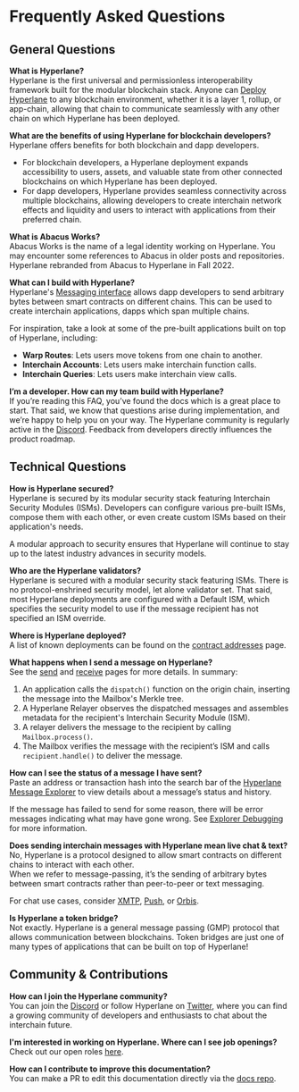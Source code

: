 # Frequently Asked Questions

## General Questions

**What is Hyperlane?**  
Hyperlane is the first universal and permissionless interoperability framework built for the modular blockchain stack. Anyone can [Deploy Hyperlane](./deploy-hyperlane.mdx) to any blockchain environment, whether it is a layer 1, rollup, or app-chain, allowing that chain to communicate seamlessly with any other chain on which Hyperlane has been deployed.

**What are the benefits of using Hyperlane for blockchain developers?**  
Hyperlane offers benefits for both blockchain and dapp developers.

- For blockchain developers, a Hyperlane deployment expands accessibility to users, assets, and valuable state from other connected blockchains on which Hyperlane has been deployed.
- For dapp developers, Hyperlane provides seamless connectivity across multiple blockchains, allowing developers to create interchain network effects and liquidity and users to interact with applications from their preferred chain.

**What is Abacus Works?**  
Abacus Works is the name of a legal identity working on Hyperlane. You may encounter some references to Abacus in older posts and repositories. Hyperlane rebranded from Abacus to Hyperlane in Fall 2022.

**What can I build with Hyperlane?**  
Hyperlane's [Messaging interface](./reference/messaging/messaging-interface.mdx) allows dapp developers to send arbitrary bytes between smart contracts on different chains. This can be used to create interchain applications, dapps which span multiple chains.

For inspiration, take a look at some of the pre-built applications built on top of Hyperlane, including:

- **Warp Routes**: Lets users move tokens from one chain to another.
- **Interchain Accounts**: Lets users make interchain function calls.
- **Interchain Queries**: Lets users make interchain view calls.

**I’m a developer. How can my team build with Hyperlane?**  
If you’re reading this FAQ, you’ve found the docs which is a great place to start. That said, we know that questions arise during implementation, and we’re happy to help you on your way. The Hyperlane community is regularly active in the [Discord](http://discord.gg/hyperlane). Feedback from developers directly influences the product roadmap.

## Technical Questions

**How is Hyperlane secured?**  
Hyperlane is secured by its modular security stack featuring Interchain Security Modules (ISMs). Developers can configure various pre-built ISMs, compose them with each other, or even create custom ISMs based on their application's needs.

A modular approach to security ensures that Hyperlane will continue to stay up to the latest industry advances in security models.

**Who are the Hyperlane validators?**  
Hyperlane is secured with a modular security stack featuring ISMs. There is no protocol-enshrined security model, let alone validator set. That said, most Hyperlane deployments are configured with a Default ISM, which specifies the security model to use if the message recipient has not specified an ISM override.

**Where is Hyperlane deployed?**  
A list of known deployments can be found on the [contract addresses](./reference/addresses/mailbox-addresses.mdx) page.

**What happens when I send a message on Hyperlane?**  
See the [send](./reference/messaging/send.mdx) and [receive](./reference/messaging/receive.mdx) pages for more details. In summary:

1. An application calls the `dispatch()` function on the origin chain, inserting the message into the Mailbox's Merkle tree.
2. A Hyperlane Relayer observes the dispatched messages and assembles metadata for the recipient's Interchain Security Module (ISM).
3. A relayer delivers the message to the recipient by calling `Mailbox.process()`.
4. The Mailbox verifies the message with the recipient’s ISM and calls `recipient.handle()` to deliver the message.

**How can I see the status of a message I have sent?**  
Paste an address or transaction hash into the search bar of the [Hyperlane Message Explorer](https://explorer.hyperlane.xyz/) to view details about a message’s status and history.

If the message has failed to send for some reason, there will be error messages indicating what may have gone wrong. See [Explorer Debugging](/docs/guides/explorer/explorer-debugging.mdx) for more information.

**Does sending interchain messages with Hyperlane mean live chat & text?**  
No, Hyperlane is a protocol designed to allow smart contracts on different chains to interact with each other.  
When we refer to message-passing, it’s the sending of arbitrary bytes between smart contracts rather than peer-to-peer or text messaging.

For chat use cases, consider [XMTP](https://xmtp.org/), [Push](https://push.org/), or [Orbis](https://useorbis.com/).

**Is Hyperlane a token bridge?**  
Not exactly. Hyperlane is a general message passing (GMP) protocol that allows communication between blockchains. Token bridges are just one of many types of applications that can be built on top of Hyperlane!

## Community & Contributions

**How can I join the Hyperlane community?**  
You can join the [Discord](http://discord.gg/hyperlane) or follow Hyperlane on [Twitter](http://twitter.com/hyperlane), where you can find a growing community of developers and enthusiasts to chat about the interchain future.

**I'm interested in working on Hyperlane. Where can I see job openings?**  
Check out our open roles [here](https://jobs.lever.co/Hyperlane).

**How can I contribute to improve this documentation?**  
You can make a PR to edit this documentation directly via the [docs repo](https://github.com/hyperlane-xyz).
